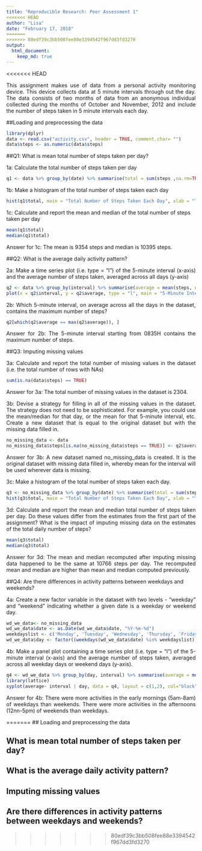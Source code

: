```yaml
---
title: "Reproducible Research: Peer Assessment 1"
<<<<<<< HEAD
author: "Lisa"
date: "February 17, 2018"
=======
>>>>>>> 80edf39c3bb508fee88e3394542f967dd3fd3270
output: 
  html_document:
    keep_md: true
---
```



<<<<<<< HEAD
<p align = "justify">This assignment makes use of data from a personal activity monitoring device. This device collects data at 5 minute intervals through out the day. The data consists of two months of data from an anonymous individual collected during the months of October and November, 2012 and include the number of steps taken in 5 minute intervals each day.</p>

##Loading and preprocessing the data
```r
library(dplyr)
data <- read.csv("activity.csv", header = TRUE, comment.char= "")
data$steps <- as.numeric(data$steps)
```

##Q1: What is mean total number of steps taken per day?

<p>1a: Calculate the total number of steps taken per day</p>

```r
q1 <- data %>% group_by(date) %>% summarise(total = sum(steps ,na.rm=TRUE))
```

<p>1b: Make a histogram of the total number of steps taken each day</p>

```r
hist(q1$total, main = "Total Number of Steps Taken Each Day", xlab = "Total Number of Steps Taken Each Day")
```

<p>1c: Calculate and report the mean and median of the total number of steps taken per day</p>

```r
mean(q1$total)
median(q1$total)
```

<p>Answer for 1c: The mean is 9354 steps and median is 10395 steps.</p>

##Q2: What is the average daily activity pattern?

<p align = "justify">2a: Make a time series plot (i.e. type = "l") of the 5-minute interval (x-axis) and the average number of steps taken, averaged across all days (y-axis)</p>

```r
q2 <- data %>% group_by(interval) %>% summarise(average = mean(steps, na.rm = TRUE))
plot(x = q2$interval, y = q2$average, type = "l", main = "5-Minute Intervals & Average Number of Steps Taken Per Day", xlab = "5-Minute Interval", ylab = "Average Number of Steps Taken")
```

<p align = "justify">2b: Which 5-minute interval, on average across all the days in the dataset, contains the maximum number of steps?</p>

```r
q2[which(q2$average == max(q2$average)), ]
```

<p align = "justify">Answer for 2b: The 5-minute interval starting from 0835H contains the maximum number of steps.</p>

##Q3: Imputing missing values

<p align = "justify">3a: Calculate and report the total number of missing values in the dataset (i.e. the total number of rows with NAs)</p>

```r
sum(is.na(data$steps) == TRUE)
```

<p>Answer for 3a: The total number of missing values in the dataset is 2304.</p>

<p align = "justify">3b: Devise a strategy for filling in all of the missing values in the dataset. The strategy does not need to be sophisticated. For example, you could use the mean/median for that day, or the mean for that 5-minute interval, etc. Create a new dataset that is equal to the original dataset but with the missing data filled in.</p>

```r
no_missing_data <- data
no_missing_data$steps[is.na(no_missing_data$steps == TRUE)] <- q2$average[match(q2$interval, no_missing_data$interval)]
```

<p align = "justify">Answer for 3b: A new dataset named no_missing_data is created. It is the original dataset with missing data filled in, whereby mean for the interval will be used wherever data is missing.</p>

<p>3c: Make a histogram of the total number of steps taken each day.</p>

```r
q3 <- no_missing_data %>% group_by(date) %>% summarise(total = sum(steps, na.rm = TRUE))
hist(q3$total, main = "Total Number of Steps Taken Each Day", xlab = "Total Number of Steps Taken Each Day")
```

<p align = "justify">3d: Calculate and report the mean and median total number of steps taken per day. Do these values differ from the estimates from the first part of the assignment? What is the impact of imputing missing data on the estimates of the total daily number of steps?</p>

```r
mean(q3$total)
median(q3$total)
```

<p align = "justify">Answer for 3d: The mean and median recomputed after imputing missing data happened to be the same at 10766 steps per day. The recomputed mean and median are higher than mean and median computed previously.</p>

##Q4: Are there differences in activity patterns between weekdays and weekends?

<p align = "justify">4a: Create a new factor variable in the dataset with two levels - "weekday" and "weekend" indicating whether a given date is a weekday or weekend day.</p>

```r
wd_we_data<- no_missing_data
wd_we_data$date <- as.Date(wd_we_data$date, "%Y-%m-%d")
weekdayslist <- c('Monday', 'Tuesday', 'Wednesday', 'Thursday', 'Friday')
wd_we_data$day <- factor((weekdays(wd_we_data$date) %in% weekdayslist),levels=c(FALSE, TRUE), labels=c('weekend', 'weekday'))
```

<p align = "justify">4b: Make a panel plot containing a time series plot (i.e. type = "l") of the 5-minute interval (x-axis) and the average number of steps taken, averaged across all weekday days or weekend days (y-axis).</p>

```r
q4 <- wd_we_data %>% group_by(day, interval) %>% summarise(average = mean(steps, na.rm = TRUE))
library(lattice)
xyplot(average~ interval | day, data = q4, layout = c(1,2), col="black", ylab = "Number of Steps", xlab = "Interval", type = "l",par.settings = list(strip.background=list(col="lightgrey")))
```

<p align = "justify">Answer for 4b: There were more activities in the early mornings (5am-8am) of weekdays than weekends. There were more activities in the afternoons (12nn-5pm) of weekends than weekdays.</p>

=======
## Loading and preprocessing the data



## What is mean total number of steps taken per day?



## What is the average daily activity pattern?



## Imputing missing values



## Are there differences in activity patterns between weekdays and weekends?
>>>>>>> 80edf39c3bb508fee88e3394542f967dd3fd3270
